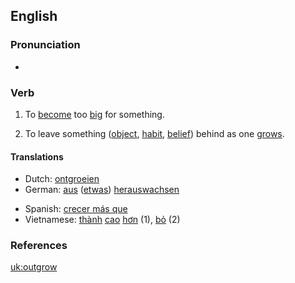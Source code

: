 ==English==

===Pronunciation===
*{{IPA|/'ɑʊtgɻɔʊ/}}

===Verb===
{{en-verb|outgrows|outgrowing|outgrew|outgrown}}

# {{transitive}} To [[become]] too [[big]] for something.
# {{transitive}} To leave something ([[object]], [[habit]], [[belief]]) behind as one [[grows]].

====Translations====
{{top}}
*Dutch: [[ontgroeien]]
*German: [[aus]] ([[etwas]]) [[herauswachsen]]
{{mid}}
*Spanish: [[crecer más que]]
*Vietnamese: [[thành#Vietnamese|thành]] [[cao#Vietnamese|cao]] [[hơn]] (1), [[bỏ]] (2)
{{bottom}}

===References===
{{R:Century 1911}}
{{R:Webster 1913}}

[[uk:outgrow]]